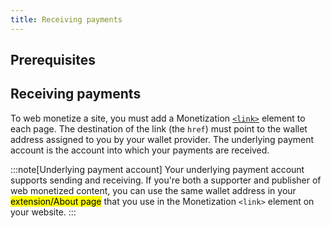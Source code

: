 ```yaml
---
title: Receiving payments
---
```










## Prerequisites






## Receiving payments

To web monetize a site, you must add a Monetization [`<link>`](/docs/implement/link) element to each page. The destination of the link (the `href`) must point to the wallet address assigned to you by your wallet provider. The underlying payment account is the account into which your payments are received.

:::note[Underlying payment account]
Your underlying payment account supports sending and receiving. If you're both a supporter and publisher of web monetized content, you can use the same wallet address in your <mark>extension/About page</mark> that you use in the Monetization `<link>` element on your website.
:::